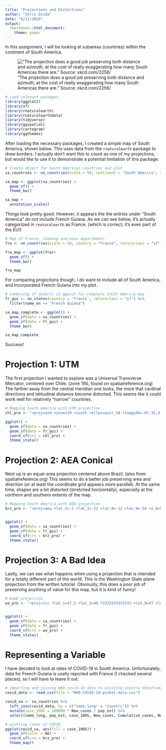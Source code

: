 ```yaml
---
title: "Projections and Distortions"
author: "Chris Dsida"
date: "9/21/2020"
output:
  rmarkdown::html_document:
    theme: paper
---
```



In this assignment, I will be looking at subareas (countries) within the continent of South America.


!["The projection does a good job preserving both distance and azimuth, at the cost of really exaggerating how many South Americas there are." Source: xkcd.com/2256/](bad_map_projection_south_america.png)


```r
# Load relevant packages
library(ggplot2)
library(sf)
library(rnaturalearth)
library(rnaturalearthdata)
library(tidyverse)
library(ggspatial)
library(cartogram)
library(ggthemes)
```


After loading the necessary packages, I created a simple map of South America, shown below. This uses data from the `rnaturalearth` package to draw borders. I actually don't want this to count as one of my projections, but would like to use it to demonstrate a potential limitation of this package.


```r
# Create object for South American countries and plot
sa_countries <- ne_countries(scale = 50, continent = "South America", returnclass = "sf") 

sa_map <- ggplot(sa_countries) +
  geom_sf() + 
  theme_bw()

sa_map +
  annotation_scale()
```


Things look pretty good. However, it appears the the entries under "South America" do not include French Guiana. As we can see below, it's actually categorized in `rnaturalearth` as France. (which is correct; it's even part of the EU!)


```r
# Map of France, showing overseas departments
fra <- ne_countries(scale = 50, country = "France", returnclass = "sf")

fra_map <- ggplot(fra)+
  geom_sf() +
  theme_bw()

fra_map
```


For comparing projections though, I do want to include all of South America, and incorporated French Guiana into my plot.


```r
# Combining sf objects in ggplot for complete South America map
fr_gui <- ne_states(country = 'france', returnclass = "sf") %>%
  filter(name_en == "French Guiana")

sa_map_complete <- ggplot() +
  geom_sf(data = sa_countries) +
  geom_sf(data = fr_gui) +
  theme_bw()

sa_map_complete

```


Success! 

# Projection 1: UTM

The first projection I wanted to explore was a Universal Transverse Mercator, centered over Chile. (zone 19S, found on spatialreference.org) The farther away from the central meridian one looks, the more that cardinal directions and latitudinal distance become distorted. This seems like it could work well for relatively "narrow" countries. 


```r
# Mapping South America with UTM projection
chl_pro <- "+proj=utm +zone=19 +south +ellps=aust_SA +towgs84=-67.35,3.88,-38.22,0,0,0,0 +units=m +no_defs"

ggplot() +
  geom_sf(data = sa_countries) +
  geom_sf(data = fr_gui) +
  coord_sf(crs = chl_pro) +
  theme_stata()

```


# Projection 2: AEA Conical


Next up is an equal-area projection centered above Brazil. (also from spatialreference.org) This seems to do a better job preserving area and direction (or at least the coordinate grid appears more parallel). At the same time, shapes are a bit distorted (stretched horizontally), especially at the northern and southern extents of the map.


```r
# Mapping South America with AEA projection
brz_pro <- "+proj=aea +lat_1=-2 +lat_2=-22 +lat_0=-12 +lon_0=-54 +x_0=0 +y_0=0 +ellps=aust_SA +units=m +no_defs"


ggplot() +
  geom_sf(data = sa_countries) +
  geom_sf(data = fr_gui) +
  coord_sf(crs = brz_pro) +
  theme_stata()
```


# Projection 3: A Bad Idea


Lastly, we can see what happens when using a projection that is intended for a totally different part of the world. This is the Washington State plane projection from the written tutorial. Obviously, this does a poor job of preserving anything of value for this map, but it is kind of funny! 


```r
# Dumb projection
wa_pro <- "+proj=lcc +lat_1=47.5 +lat_2=48.73333333333333 +lat_0=47 +lon_0=-120.8333333333333 +x_0=500000 +y_0=0 +ellps=GRS80 +units=m +no_defs"


ggplot() +
  geom_sf(data = sa_countries) +
  geom_sf(data = fr_gui) +
  coord_sf(crs = wa_pro) +
  theme_stata()

```


# Representing a Variable


I have decided to look at rates of COVID-19 in South America. Unfortunately, data for French Guiana is usally reported with France (I checked several places), so I will have to leave it out.

```r
# importing and joining WHO covid-19 data to existing country dataframe
covid_data <- read.csv(file = "WHO-COVID-19-global-data.csv")

covid_sa <- sa_countries %>%
  left_join(covid_data, by = c("name_long" = "Country")) %>%
  mutate(case_100k = 100000 * New_cases / pop_est) %>%
  select(name_long, pop_est, case_100k, New_cases, Cumulative_cases, New_deaths, Cumulative_deaths)
```

```r
# plotting rates of COVID
ggplot(covid_sa, aes(fill = case_100k)) +
  geom_sf(color = NA) +
  coord_sf(crs = brz_pro) +
  theme_map()
```
